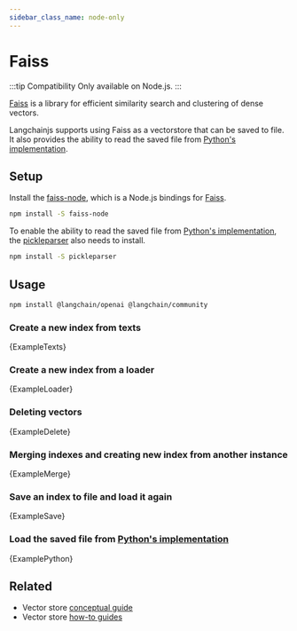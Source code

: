 ```yaml
---
sidebar_class_name: node-only
---
```



# Faiss

:::tip Compatibility
Only available on Node.js.
:::

[Faiss](https://github.com/facebookresearch/faiss) is a library for efficient similarity search and clustering of dense vectors.

Langchainjs supports using Faiss as a vectorstore that can be saved to file. It also provides the ability to read the saved file from [Python's implementation](https://python.langchain.com/docs/integrations/vectorstores/faiss#saving-and-loading).

## Setup

Install the [faiss-node](https://github.com/ewfian/faiss-node), which is a Node.js bindings for [Faiss](https://github.com/facebookresearch/faiss).

```bash npm2yarn
npm install -S faiss-node
```

To enable the ability to read the saved file from [Python's implementation](https://python.langchain.com/docs/integrations/vectorstores/faiss#saving-and-loading), the [pickleparser](https://github.com/ewfian/pickleparser) also needs to install.

```bash npm2yarn
npm install -S pickleparser
```

## Usage


<IntegrationInstallTooltip></IntegrationInstallTooltip>

```bash npm2yarn
npm install @langchain/openai @langchain/community
```

### Create a new index from texts


<CodeBlock language="typescript">{ExampleTexts}</CodeBlock>

### Create a new index from a loader


<CodeBlock language="typescript">{ExampleLoader}</CodeBlock>

### Deleting vectors


<CodeBlock language="typescript">{ExampleDelete}</CodeBlock>

### Merging indexes and creating new index from another instance


<CodeBlock language="typescript">{ExampleMerge}</CodeBlock>

### Save an index to file and load it again


<CodeBlock language="typescript">{ExampleSave}</CodeBlock>

### Load the saved file from [Python's implementation](https://python.langchain.com/docs/integrations/vectorstores/faiss#saving-and-loading)


<CodeBlock language="typescript">{ExamplePython}</CodeBlock>

## Related

- Vector store [conceptual guide](/docs/concepts/#vectorstores)
- Vector store [how-to guides](/docs/how_to/#vectorstores)
